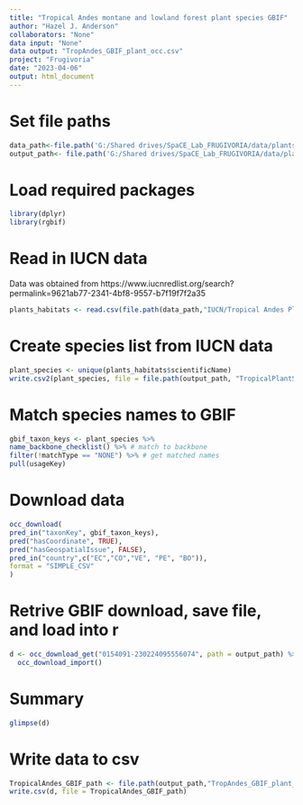 ```yaml
---
title: "Tropical Andes montane and lowland forest plant species GBIF"
author: "Hazel J. Anderson"
collaborators: "None"
data input: "None"
data output: "TropAndes_GBIF_plant_occ.csv"
project: "Frugivoria"
date: "2023-04-06"
output: html_document
---
```


# Set file paths
```r
data_path<-file.path('G:/Shared drives/SpaCE_Lab_FRUGIVORIA/data/plants/L0')
output_path<- file.path('G:/Shared drives/SpaCE_Lab_FRUGIVORIA/data/plants/L0')
```

# Load required packages
```r
library(dplyr)
library(rgbif) 
```

# Read in IUCN data
Data was obtained from https://www.iucnredlist.org/search?permalink=9621ab77-2341-4bf8-9557-b7f19f7f2a35
```r
plants_habitats <- read.csv(file.path(data_path,"IUCN/Tropical Andes Plants - Search Results/habitats.csv"))
```

# Create species list from IUCN data
```r
plant_species <- unique(plants_habitats$scientificName)
write.csv2(plant_species, file = file.path(output_path, "TropicalPlantSpecies.csv"))
```

# Match species names to GBIF
```r
gbif_taxon_keys <- plant_species %>% 
name_backbone_checklist() %>% # match to backbone 
filter(!matchType == "NONE") %>% # get matched names
pull(usageKey) 
```

# Download data
```r
occ_download(
pred_in("taxonKey", gbif_taxon_keys),
pred("hasCoordinate", TRUE),
pred("hasGeospatialIssue", FALSE),
pred_in("country",c("EC","CO","VE", "PE", "BO")),
format = "SIMPLE_CSV"
)
```

# Retrive GBIF download, save file, and load into r
```r
d <- occ_download_get("0154091-230224095556074", path = output_path) %>%
  occ_download_import()
```

# Summary 
```r
glimpse(d)
```

# Write data to csv
```r
TropicalAndes_GBIF_path <- file.path(output_path,"TropAndes_GBIF_plant_occ.csv") 
write.csv(d, file = TropicalAndes_GBIF_path)
```
